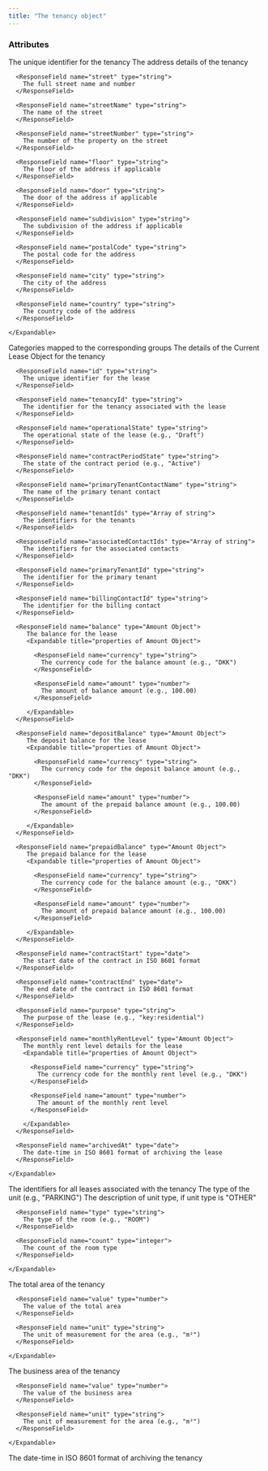 ```yaml
---
title: "The tenancy object"
---
```


### Attributes

<ResponseField name="tenancy" type="Tenancy Object">

  <ResponseField name="id" type="string">
    The unique identifier for the tenancy
  </ResponseField>

  <ResponseField name="address" type="Address Object">
    The address details of the tenancy
    <Expandable title="properties of Address Object">

      <ResponseField name="street" type="string">
        The full street name and number
      </ResponseField>

      <ResponseField name="streetName" type="string">
        The name of the street
      </ResponseField>

      <ResponseField name="streetNumber" type="string">
        The number of the property on the street
      </ResponseField>

      <ResponseField name="floor" type="string">
        The floor of the address if applicable
      </ResponseField>

      <ResponseField name="door" type="string">
        The door of the address if applicable
      </ResponseField>

      <ResponseField name="subdivision" type="string">
        The subdivision of the address if applicable
      </ResponseField>

      <ResponseField name="postalCode" type="string">
        The postal code for the address
      </ResponseField>

      <ResponseField name="city" type="string">
        The city of the address
      </ResponseField>

      <ResponseField name="country" type="string">
        The country code of the address
      </ResponseField>

    </Expandable>
  </ResponseField>

  <ResponseField name="groupId" type="map[string -> string]">
        Categories mapped to the corresponding groups
  </ResponseField>

  <ResponseField name="currentLease" type="Current Lease Object">
    The details of the Current Lease Object for the tenancy
    <Expandable title="properties">

      <ResponseField name="id" type="string">
        The unique identifier for the lease
      </ResponseField>

      <ResponseField name="tenancyId" type="string">
        The identifier for the tenancy associated with the lease
      </ResponseField>

      <ResponseField name="operationalState" type="string">
        The operational state of the lease (e.g., "Draft")
      </ResponseField>

      <ResponseField name="contractPeriodState" type="string">
        The state of the contract period (e.g., "Active")
      </ResponseField>

      <ResponseField name="primaryTenantContactName" type="string">
        The name of the primary tenant contact
      </ResponseField>

      <ResponseField name="tenantIds" type="Array of string">
        The identifiers for the tenants
      </ResponseField>

      <ResponseField name="associatedContactIds" type="Array of string">
        The identifiers for the associated contacts
      </ResponseField>

      <ResponseField name="primaryTenantId" type="string">
        The identifier for the primary tenant
      </ResponseField>

      <ResponseField name="billingContactId" type="string">
        The identifier for the billing contact
      </ResponseField>

      <ResponseField name="balance" type="Amount Object">
         The balance for the lease
         <Expandable title="properties of Amount Object">

           <ResponseField name="currency" type="string">
             The currency code for the balance amount (e.g., "DKK")
           </ResponseField>

           <ResponseField name="amount" type="number">
             The amount of balance amount (e.g., 100.00)
           </ResponseField>

         </Expandable>
      </ResponseField>

      <ResponseField name="depositBalance" type="Amount Object">
         The deposit balance for the lease
         <Expandable title="properties of Amount Object">

           <ResponseField name="currency" type="string">
             The currency code for the deposit balance amount (e.g., "DKK")
           </ResponseField>

           <ResponseField name="amount" type="number">
             The amount of the prepaid balance amount (e.g., 100.00)
           </ResponseField>

         </Expandable>
      </ResponseField>

      <ResponseField name="prepaidBalance" type="Amount Object">
         The prepaid balance for the lease
         <Expandable title="properties of Amount Object">

           <ResponseField name="currency" type="string">
             The currency code for the balance amount (e.g., "DKK")
           </ResponseField>

           <ResponseField name="amount" type="number">
             The amount of prepaid balance amount (e.g., 100.00)
           </ResponseField>

         </Expandable>
      </ResponseField>

      <ResponseField name="contractStart" type="date">
        The start date of the contract in ISO 8601 format
      </ResponseField>

      <ResponseField name="contractEnd" type="date">
        The end date of the contract in ISO 8601 format
      </ResponseField>

      <ResponseField name="purpose" type="string">
        The purpose of the lease (e.g., "key:residential")
      </ResponseField>

      <ResponseField name="monthlyRentLevel" type="Amount Object">
        The monthly rent level details for the lease
        <Expandable title="properties of Amount Object">

          <ResponseField name="currency" type="string">
            The currency code for the monthly rent level (e.g., "DKK")
          </ResponseField>

          <ResponseField name="amount" type="number">
            The amount of the monthly rent level
          </ResponseField>

        </Expandable>
      </ResponseField>

      <ResponseField name="archivedAt" type="date">
        The date-time in ISO 8601 format of archiving the lease
      </ResponseField>

    </Expandable>
  </ResponseField>

  <ResponseField name="leaseIds" type="Array of string">
    The identifiers for all leases associated with the tenancy
  </ResponseField>

  <ResponseField name="unitType" type="string">
    The type of the unit (e.g., "PARKING")
  </ResponseField>

  <ResponseField name="unitTypeName" type="string">
    The description of unit type, if unit type is "OTHER"
  </ResponseField>

  <ResponseField name="roomCounts" type="Array of Room Count Objects">
    <Expandable title="properties of Room Count Object">

      <ResponseField name="type" type="string">
        The type of the room (e.g., "ROOM")
      </ResponseField>

      <ResponseField name="count" type="integer">
        The count of the room type
      </ResponseField>

    </Expandable>
  </ResponseField>

  <ResponseField name="totalArea" type="Area Object">
    The total area of the tenancy
    <Expandable title="properties of Area Object">

      <ResponseField name="value" type="number">
        The value of the total area
      </ResponseField>

      <ResponseField name="unit" type="string">
        The unit of measurement for the area (e.g., "m²")
      </ResponseField>

    </Expandable>
  </ResponseField>

  <ResponseField name="businessArea" type="Area Object">
    The business area of the tenancy
    <Expandable title="properties of Area Object">

      <ResponseField name="value" type="number">
        The value of the business area
      </ResponseField>

      <ResponseField name="unit" type="string">
        The unit of measurement for the area (e.g., "m²")
      </ResponseField>

    </Expandable>
  </ResponseField>

  <ResponseField name="archivedAt" type="date">
    The date-time in ISO 8601 format of archiving the tenancy
  </ResponseField>

</ResponseField>
